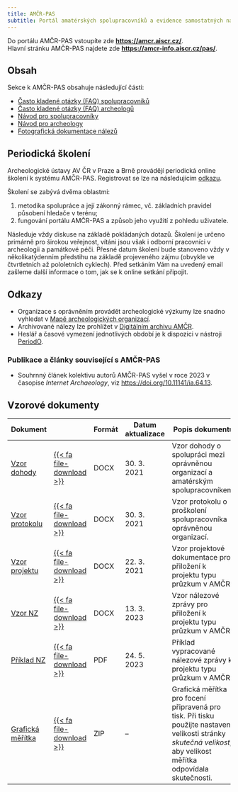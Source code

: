 ```yaml
---
title: AMČR-PAS
subtitle: Portál amatérských spolupracovníků a evidence samostatných nálezů AMČR
---
```


::: {.callout-note}

Do portálu AMČR-PAS vstoupíte zde [**https://amcr.aiscr.cz/**](https://amcr.aiscr.cz/){.external}.  
Hlavní stránku AMČR-PAS najdete zde [**https://amcr-info.aiscr.cz/pas/**](https://amcr-info.aiscr.cz/pas/){.external}.

:::

## Obsah

Sekce k AMČR-PAS obsahuje následující části:

- [Často kladené otázky (FAQ) spolupracovníků](faq-spolupracovnici.qmd)
- [Často kladené otázky (FAQ) archeologů](faq-archeologove.qmd)
- [Návod pro spolupracovníky](amater.qmd)
- [Návod pro archeology](archeolog.qmd)
- [Fotografická dokumentace nálezů](foto.qmd)


## Periodická školení 

Archeologické ústavy AV ČR v Praze a Brně provádějí periodická online školení k systému AMČR-PAS. Registrovat se lze na následujícím [odkazu](https://forms.gle/Hkoygb6GgTueC7HeA){.external}.

Školení se zabývá dvěma oblastmi: 

1. metodika spolupráce a její zákonný rámec, vč. základních pravidel působení hledače v terénu; 
2. fungování portálu AMČR-PAS a způsob jeho využití z pohledu uživatele. 

Následuje vždy diskuse na základě pokládaných dotazů. Školení je určeno primárně pro širokou veřejnost, vítáni jsou však i odborní pracovníci v archeologii a památkové péči. Přesné datum školení bude stanoveno vždy v několikatýdenním předstihu na základě projeveného zájmu (obvykle ve čtvrtletních až pololetních cyklech). Před setkáním Vám na uvedený email zašleme další informace o tom, jak se k online setkání připojit.


## Odkazy 

- Organizace s oprávněním provádět archeologické výzkumy lze snadno vyhledat v [Mapě archeologických organizací](https://oao.aiscr.cz/){.external}.
- Archivované nálezy lze prohlížet v [Digitálním archivu AMČR](https://digiarchiv.aiscr.cz/results?entity=samostatny_nalez){.external}.
- Heslář a časové vymezení jednotlivých období je k dispozici v nástroji [PeriodO](http://n2t.net/ark:/99152/p0wctqt){.external}.

### Publikace a články související s AMČR-PAS 

- Souhrnný článek kolektivu autorů AMČR-PAS vyšel v roce 2023 v časopise *Internet Archaeology*, viz [https://doi.org/10.11141/ia.64.13](https://doi.org/10.11141/ia.64.13){.external}.


## Vzorové dokumenty 

::: {.column-body-outset-right}

| Dokument | | Formát | Datum  aktualizace | Popis dokumentu |
|----------|-|--------|--------------------|-----------------|
| [Vzor dohody](AMCR-PAS_dohoda_vzor.docx) | [{{< fa file-download >}}](AMCR-PAS_dohoda_vzor.docx) | DOCX | 30. 3. 2021 | Vzor dohody o spolupráci mezi oprávněnou organizací a amatérským spolupracovníkem. |
| [Vzor protokolu](AMCR-PAS_protokol_vzor.docx) | [{{< fa file-download >}}](AMCR-PAS_protokol_vzor.docx) | DOCX | 30. 3. 2021 | Vzor protokolu o proškolení spolupracovníka oprávněnou organizací. |
| [Vzor projektu](AMCR-PAS_projekt_vzor.docx) | [{{< fa file-download >}}](AMCR-PAS_projekt_vzor.docx) | DOCX | 22. 3. 2021 | Vzor projektové dokumentace pro přiložení k projektu typu průzkum v AMČR. |
| [Vzor NZ](AMCR-PAS_NZ_vzor.docx) | [{{< fa file-download >}}](AMCR-PAS_NZ_vzor.docx) | DOCX | 13. 3. 2023 | Vzor nálezové zprávy pro přiložení k projektu typu průzkum v AMČR. |
| [Příklad NZ](AMCR-PAS_NZ_priklad.pdf) | [{{< fa file-download >}}](AMCR-PAS_NZ_priklad.pdf) | PDF | 24. 5. 2023 | Příklad vypracované nálezové zprávy k projektu typu průzkum v AMČR.                |
| [Grafická měřítka](AMCR-PAS_meritka.zip) | [{{< fa file-download >}}](AMCR-PAS_meritka.zip) | ZIP | -- | Grafická měřítka pro focení připravená pro tisk. Při tisku použijte nastavení velikosti stránky *skutečná velikost*, aby velikost měřítka odpovídala skutečnosti. |

:::
